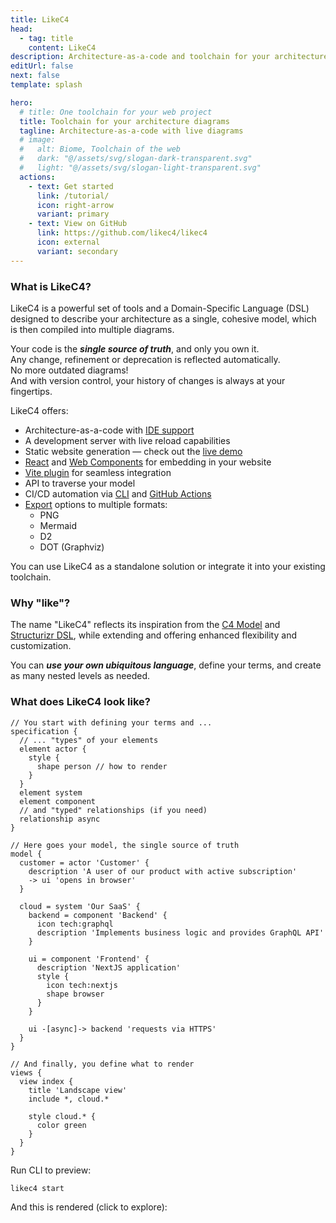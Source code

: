 ```yaml
---
title: LikeC4
head:
  - tag: title
    content: LikeC4
description: Architecture-as-a-code and toolchain for your architecture diagrams
editUrl: false
next: false
template: splash

hero:
  # title: One toolchain for your web project
  title: Toolchain for your architecture diagrams
  tagline: Architecture-as-a-code with live diagrams
  # image:
  #   alt: Biome, Toolchain of the web
  #   dark: "@/assets/svg/slogan-dark-transparent.svg"
  #   light: "@/assets/svg/slogan-light-transparent.svg"
  actions:
    - text: Get started
      link: /tutorial/
      icon: right-arrow
      variant: primary
    - text: View on GitHub
      link: https://github.com/likec4/likec4
      icon: external
      variant: secondary
---
```



### What is LikeC4?

LikeC4 is a powerful set of tools and a Domain-Specific Language (DSL) designed to describe your architecture as a single, cohesive model, which is then compiled into multiple diagrams.

Your code is the _**single source of truth**_, and only you own it.   
Any change, refinement or deprecation is reflected automatically.  
No more outdated diagrams!  
And with version control, your history of changes is always at your fingertips.

LikeC4 offers:

- Architecture-as-a-code with [IDE support](/tooling/vscode/)
- A development server with live reload capabilities
- Static website generation — check out the <a href="https://template.likec4.dev/view/index/" target="_blank">live demo</a>
- [React](/tooling/code-generation/react/) and [Web Components](/tooling/code-generation/webcomponent/) for embedding in your website
- [Vite plugin](/tooling/vite-plugin/) for seamless integration
- API to traverse your model
- CI/CD automation via [CLI](/tooling/cli/) and [GitHub Actions](/tooling/github/)
- [Export](/tooling/cli/#export-to-png) options to multiple formats:
  - PNG
  - Mermaid
  - D2
  - DOT (Graphviz)

You can use LikeC4 as a standalone solution or integrate it into your existing toolchain.

### Why "like"?

The name "LikeC4" reflects its inspiration from the <a href="https://c4model.com/" target="_blank">C4 Model</a>
and <a href="https://docs.structurizr.com/" target='_blank'>Structurizr DSL</a>,
while extending and offering enhanced flexibility and customization.

You can _**use your own ubiquitous language**_, define your terms, and create as many nested levels as needed.

### What does LikeC4 look like?

```likec4
// You start with defining your terms and ...
specification {
  // ... "types" of your elements
  element actor {
    style {
      shape person // how to render
    }
  }
  element system
  element component
  // and "typed" relationships (if you need)
  relationship async
}

// Here goes your model, the single source of truth
model {
  customer = actor 'Customer' {
    description 'A user of our product with active subscription'
    -> ui 'opens in browser'
  }

  cloud = system 'Our SaaS' {
    backend = component 'Backend' {
      icon tech:graphql
      description 'Implements business logic and provides GraphQL API'
    }

    ui = component 'Frontend' {
      description 'NextJS application'
      style {
        icon tech:nextjs
        shape browser
      }
    }

    ui -[async]-> backend 'requests via HTTPS'
  }
}

// And finally, you define what to render
views {
  view index {
    title 'Landscape view'
    include *, cloud.*

    style cloud.* {
      color green
    }
  }
}
```

Run CLI to preview: 

```bash
likec4 start
```

And this is rendered (click to explore):

<LikeC4View viewId="index"/>


<LinkCard
  title="Get started"
  href="/tutorial/"
  description="How to quickly start with LikeC4 and create your first architecture diagram"
/>

<FooterIndex/>
<Styles/>
